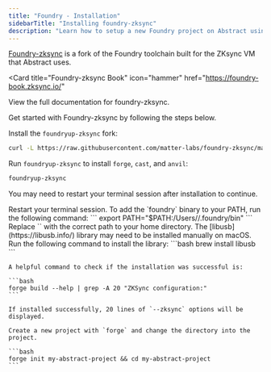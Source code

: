 ```yaml
---
title: "Foundry - Installation"
sidebarTitle: "Installing foundry-zksync"
description: "Learn how to setup a new Foundry project on Abstract using foundry-zksync."
---
```


[Foundry-zksync](https://foundry-book.zksync.io/) is a fork of the Foundry toolchain built for the ZKsync VM that Abstract uses.

<Card
  title="Foundry-zksync Book"
  icon="hammer"
  href="https://foundry-book.zksync.io/"
>
  View the full documentation for foundry-zksync.
</Card>

Get started with Foundry-zksync by following the steps below.

<Steps>
  <Step title="Install foundry-zksync">

Install the `foundryup-zksync` fork:

```bash
curl -L https://raw.githubusercontent.com/matter-labs/foundry-zksync/main/install-foundry-zksync | bash
```

Run `foundryup-zksync` to install `forge`, `cast`, and `anvil`:

```bash
foundryup-zksync
```

You may need to restart your terminal session after installation to continue.

  <Accordion title="Common installation issues" icon="circle-exclamation">
    <AccordionGroup>
        <Accordion title="foundryup-zksync: command not found">
          Restart your terminal session.
        </Accordion>
        <Accordion title="Could not detect shell">
        To add the `foundry` binary to your PATH, run the following command:
        ```
        export PATH="$PATH:/Users/<your-username-here>/.foundry/bin"
        ```
        Replace `<your-username-here>` with the correct path to your home directory.
        </Accordion>
        <Accordion title="Library not loaded: libusb" >
        The [libusb](https://libusb.info/) library may need to be installed manually on macOS.
        Run the following command to install the library:
        ```bash
        brew install libusb
        ```
        </Accordion>
    </AccordionGroup>
  </Accordion>
  </Step>

  <Step title="Verify installation">

    A helpful command to check if the installation was successful is:

    ```bash
    forge build --help | grep -A 20 "ZKSync configuration:"
    ```

    If installed successfully, 20 lines of `--zksync` options will be displayed.

  </Step>
  <Step title="Create a new project">

    Create a new project with `forge` and change the directory into the project.

    ```bash
    forge init my-abstract-project && cd my-abstract-project
    ```

  </Step>
</Steps>

